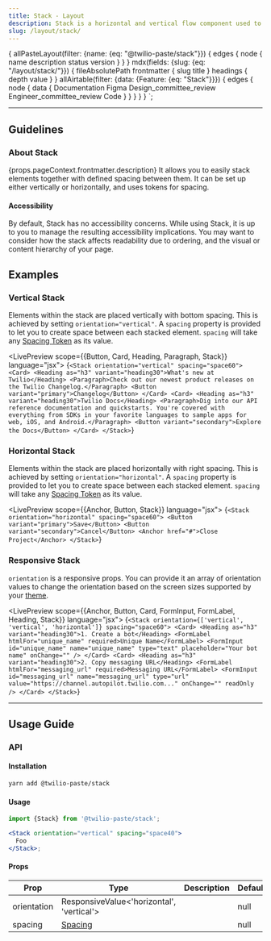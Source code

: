 ```yaml
---
title: Stack - Layout
description: Stack is a horizontal and vertical flow component used to create space between components.
slug: /layout/stack/
---
```



  {
    allPasteLayout(filter: {name: {eq: "@twilio-paste/stack"}}) {
      edges {
        node {
          name
          description
          status
          version
        }
      }
    }
    mdx(fields: {slug: {eq: "/layout/stack/"}}) {
      fileAbsolutePath
      frontmatter {
        slug
        title
      }
      headings {
        depth
        value
      }
    }
    allAirtable(filter: {data: {Feature: {eq: "Stack"}}}) {
      edges {
        node {
          data {
            Documentation
            Figma
            Design_committee_review
            Engineer_committee_review
            Code
          }
        }
      }
    }
  }
`;

<ComponentHeader
  name="Stack"
  categoryRoute={SidebarCategoryRoutes.LAYOUT}
  githubUrl="https://github.com/twilio-labs/paste/tree/main/packages/paste-core/layout/stack"
  storybookUrl="/?path=/story/layout-stack--stack"
  data={props.data.allPasteLayout.edges}
  packageStatus={props.data.allAirtable.edges}
/>

---

<contentwrapper>

<PageAside data={props.data.mdx} />

<content>

## Guidelines

### About Stack

<Paragraph>
  {props.pageContext.frontmatter.description} It allows you to easily stack elements together with defined spacing
  between them. It can be set up either vertically or horizontally, and uses tokens for spacing.
</Paragraph>

#### Accessibility

By default, Stack has no accessibility concerns. While using Stack, it is up to you to manage the resulting
accessibility implications. You may want to consider how the stack affects readability due to ordering, and
the visual or content hierarchy of your page.

## Examples

### Vertical Stack

Elements within the stack are placed vertically with bottom spacing. This is achieved by setting
`orientation="vertical"`. A `spacing` property is provided to let you to create space between each stacked element.
`spacing` will take any [Spacing Token](/tokens#spacings) as its value.

<LivePreview scope={{Button, Card, Heading, Paragraph, Stack}} language="jsx">
  {`<Stack orientation="vertical" spacing="space60">
  <Card>
    <Heading as="h3" variant="heading30">What's new at Twilio</Heading>
    <Paragraph>Check out our newest product releases on the Twilio Changelog.</Paragraph>
    <Button variant="primary">Changelog</Button>
  </Card>
  <Card>
    <Heading as="h3" variant="heading30">Twilio Docs</Heading>
    <Paragraph>Dig into our API reference documentation and quickstarts. You're covered with everything from SDKs in your favorite languages to sample apps for web, iOS, and Android.</Paragraph>
    <Button variant="secondary">Explore the Docs</Button>
  </Card>
</Stack>`}
</LivePreview>

### Horizontal Stack

Elements within the stack are placed horizontally with right spacing. This is achieved by setting
`orientation="horizontal"`. A `spacing` property is provided to let you to create space between each stacked element.
`spacing` will take any [Spacing Token](/tokens#spacings) as its value.

<LivePreview scope={{Anchor, Button, Stack}} language="jsx">
  {`<Stack orientation="horizontal" spacing="space60">
  <Button variant="primary">Save</Button>
  <Button variant="secondary">Cancel</Button>
  <Anchor href="#">Close Project</Anchor>
</Stack>`}
</LivePreview>

### Responsive Stack

`orientation` is a responsive props. You can provide it an array of orientation
values to change the orientation based on the screen sizes supported by your [theme](/tokens/theme-package#theme-provider).

<LivePreview scope={{Anchor, Button, Card, FormInput, FormLabel, Heading, Stack}} language="jsx">
  {`<Stack orientation={['vertical', 'vertical', 'horizontal']} spacing="space60">
  <Card>
    <Heading as="h3" variant="heading30">1. Create a bot</Heading>
    <FormLabel htmlFor="unique_name" required>Unique Name</FormLabel>
    <FormInput id="unique_name" name="unique_name" type="text" placeholder="Your bot name" onChange="" />
  </Card>
  <Card>
    <Heading as="h3" variant="heading30">2. Copy messaging URL</Heading>
    <FormLabel htmlFor="messaging_url" required>Messaging URL</FormLabel>
    <FormInput id="messaging_url" name="messaging_url" type="url" value="https://channel.autopilot.twilio.com..." onChange="" readOnly />
  </Card>
</Stack>`}
</LivePreview>

---

## Usage Guide

### API

#### Installation

```bash
yarn add @twilio-paste/stack
```

#### Usage

```jsx
import {Stack} from '@twilio-paste/stack';

<Stack orientation="vertical" spacing="space40">
  Foo
</Stack>;
```

#### Props

| Prop        | Type                                      | Description | Default |
| ----------- | ----------------------------------------- | ----------- | ------- |
| orientation | ResponsiveValue<'horizontal', 'vertical'> |             | null    |
| spacing     | [Spacing](/tokens/#spacings)              |             | null    |

<ChangelogRevealer>
  <Changelog />
</ChangelogRevealer>

</content>

</contentwrapper>
